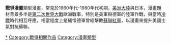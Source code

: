 {{expand|time=2010-05-18T12:48:49+00:00}}
'''戰爭漫畫'''類型漫畫，常見於1960年代-1980年代初期，[[美洲大陸|美洲大陸]]與日本，漫畫題材背景多半是[[第二次世界大戰|第二次世界大戰]]歐洲戰事，特別是美軍與德軍的陸軍作戰，與當時[[冷戰|冷戰]]時代相互呼應，相當程度上是緬懷德軍曾經擊敗[[蘇聯紅軍|蘇聯紅軍]]，以漫畫來提升美國士氣對抗蘇聯。
{{美国漫画小作品}}
{{漫画导航}}

[[Category:战争漫画|*]]
[[Category:戰爭相關作品|Category:戰爭相關作品]]
[[Category:漫畫類型|Category:漫畫類型]]